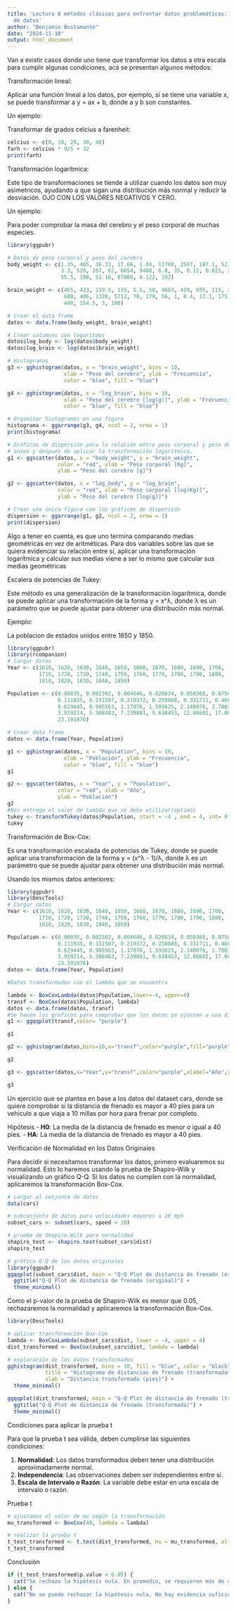 ```yaml
---
title: 'Lectura 8 métodos clásicos para enfrentar datos problemáticos: transformación
  de datos'
author: "Benjamin Bustamante"
date: "2024-11-10"
output: html_document
---
```


Van a existir casos donde uno tiene que transformar los datos a otra escala para cumplir algunas condiciones, acá se presentan algunos métodos:

Transformación lineal: 

Aplicar una función lineal a los datos, por ejemplo, si se tiene una variable x, se puede transformar a y = ax + b, donde a y b son constantes.

Un ejemplo:

Transformar de grados celcius a farenheit:

```r
celcius <- c(0, 10, 20, 30, 40)
farh <- celcius * 9/5 + 32
print(farh)
```

Transformación logarítmica:

Este tipo de transformaciones se tiende a utilizar cuando los datos son muy asimetricos, ayudando a que sigan una distribución más normal y reducir la desviación. OJO CON LOS VALORES NEGATIVOS Y CERO.

Un ejemplo:

Para poder comprobar la masa del cerebro y el peso corporal de muchas especies.

```r
library(ggpubr)

# Datos de peso corporal y peso del cerebro
body_weight <- c(1.35, 465, 36.33, 27.66, 1.04, 11700, 2547, 187.1, 521, 10,
                 3.3, 529, 207, 62, 6654, 9400, 6.8, 35, 0.12, 0.023, 2.5,
                 55.5, 100, 52.16, 87000, 0.122, 192)

brain_weight <- c(465, 423, 119.5, 115, 5.5, 50, 4603, 419, 655, 115, 25.6,
                  680, 406, 1320, 5712, 70, 179, 56, 1, 0.4, 12.1, 175, 157,
                  440, 154.5, 3, 180)

# Crear el data frame
datos <- data.frame(body_weight, brain_weight)

# Crear columnas con logaritmos
datos$log_body <- log(datos$body_weight)
datos$log_brain <- log(datos$brain_weight)

# Histogramas
g3 <- gghistogram(datos, x = "brain_weight", bins = 10,
                  xlab = "Peso del cerebro", ylab = "Frecuencia", 
                  color = "blue", fill = "blue")

g4 <- gghistogram(datos, x = "log_brain", bins = 10,
                  xlab = "Peso del cerebro [log(g)]", ylab = "Frecuencia", 
                  color = "blue", fill = "blue")

# Organizar histogramas en una figura
histograma <- ggarrange(g3, g4, ncol = 2, nrow = 1)
print(histograma)

# Gráficos de dispersión para la relación entre peso corporal y peso del cerebro
# antes y después de aplicar la transformación logarítmica.
g1 <- ggscatter(datos, x = "body_weight", y = "brain_weight",
                color = "red", xlab = "Peso corporal [Kg]",
                ylab = "Peso del cerebro [g]")

g2 <- ggscatter(datos, x = "log_body", y = "log_brain",
                color = "red", xlab = "Peso corporal [log(Kg)]",
                ylab = "Peso del cerebro [log(g)]")

# Crear una única figura con los gráficos de dispersión
dispersion <- ggarrange(g1, g2, ncol = 2, nrow = 1)
print(dispersion)


```

Algo a tener en cuenta, es que uno termina comparando medias geométricas en vez de aritméticas. Para dos variables sobre las que se quiera evidenciar su relación entre sí, aplicar una transformación logarítmica y calcular sus medias viene a ser lo mismo que calcular sus medias geométricas

Escalera de potencias de Tukey:

Este método es una generalización de la transformación logarítmica, donde se puede aplicar una transformación de la forma y = x^λ, donde λ es un parámetro que se puede ajustar para obtener una distribución más normal.

Ejemplo:

La poblacion de estados unidos entre 1650 y 1850.

```r
library(ggpubr)
library(rcompanion)
# Cargar datos
Year <- c(1610, 1620, 1630, 1640, 1650, 1660, 1670, 1680, 1690, 1700, 
          1710, 1720, 1730, 1740, 1750, 1760, 1770, 1780, 1790, 1800, 
          1810, 1820, 1830, 1840, 1850)

Population <- c(0.00035, 0.002302, 0.004646, 0.026634, 0.050368, 0.075058, 
                0.111935, 0.151507, 0.210372, 0.250888, 0.331711, 0.466185, 
                0.629445, 0.905563, 1.17076, 1.593625, 2.148076, 2.780369, 
                3.929214, 5.308483, 7.239881, 9.638453, 12.86602, 17.069453, 
                23.191876)

# Crear data frame
datos <- data.frame(Year, Population)

g1 <- gghistogram(datos, x = "Population", bins = 10,
                  xlab = "Población", ylab = "Frecuencia", 
                  color = "blue", fill = "blue")
g1

g2 <- ggscatter(datos, x = "Year", y = "Population",
                color = "red", xlab = "Año",
                ylab = "Población")
g2
#Nos entrega el valor de lambda que se debe utilizar(optimo)
tukey <- transformTukey(datos$Population, start = -4 , end = 4, int= 0.001,returnLambda = TRUE)
tukey
```

Transformación de Box-Cox:

Es una transformación escalada de potencias de Tukey, donde se puede aplicar una transformación de la forma y = (x^λ - 1)/λ, donde λ es un parámetro que se puede ajustar para obtener una distribución más normal.

Usando los mismos datos anteriores:

```r
library(ggpubr)
library(DescTools)
# Cargar datos
Year <- c(1610, 1620, 1630, 1640, 1650, 1660, 1670, 1680, 1690, 1700, 
          1710, 1720, 1730, 1740, 1750, 1760, 1770, 1780, 1790, 1800, 
          1810, 1820, 1830, 1840, 1850)

Population <- c(0.00035, 0.002302, 0.004646, 0.026634, 0.050368, 0.075058, 
                0.111935, 0.151507, 0.210372, 0.250888, 0.331711, 0.466185, 
                0.629445, 0.905563, 1.17076, 1.593625, 2.148076, 2.780369, 
                3.929214, 5.308483, 7.239881, 9.638453, 12.86602, 17.069453, 
                23.191876)
datos <- data.frame(Year, Population)

#Datos transformados con el lambda que se encuentra

lambda <- BoxCoxLambda(datos$Population,lower=-4, upper=4)
transf <- BoxCox(datos$Population, lambda)
datos <- data.frame(datos, transf)
#Se hacen los graficos para comprobar que los datos se ajusten a una distribucion normal
g1 <- ggqqplot(transf,color= "purple")

g1

g2 <- gghistogram(datos,bins=10,x="transf",color="purple",fill="purple",xlabel="Población",ylabel="Frecuencia")

g2

g3 <- ggscatter(datos,x="Year",y="transf",color="purple",xlabel="Año",ylabel="Población")

g3

```

Un ejercicio que se plantea en base a los datos del dataset cars, donde se quiere comprobar si la distancia de frenado es mayor a 40 pies para un vehiculo a que viaja a 10 millas por hora para frenar por completo.

Hipótesis
- **H0**: La media de la distancia de frenado es menor o igual a 40 pies.
- **HA**: La media de la distancia de frenado es mayor a 40 pies.

Verificación de Normalidad en los Datos Originales

Para decidir si necesitamos transformar los datos, primero evaluaremos su normalidad. Esto lo haremos usando la prueba de Shapiro-Wilk y visualizando un gráfico Q-Q. Si los datos no cumplen con la normalidad, aplicaremos la transformación Box-Cox.

```r
# cargar el conjunto de datos
data(cars)

# subconjunto de datos para velocidades mayores a 10 mph
subset_cars <- subset(cars, speed > 10)

# prueba de Shapiro-Wilk para normalidad
shapiro_test <- shapiro.test(subset_cars$dist)
shapiro_test

# gráfico Q-Q de los datos originales
library(ggpubr)
ggqqplot(subset_cars$dist, main = "Q-Q Plot de distancia de frenado (original)", color = "blue") + 
  ggtitle("Q-Q Plot de distancia de frenado (original)") +
  theme_minimal()
```

Como el p-valor de la prueba de Shapiro-Wilk es menor que 0.05, rechazaremos la normalidad y aplicaremos la transformación Box-Cox.

```r
library(DescTools)

# aplicar transformación Box-Cox
lambda <- BoxCoxLambda(subset_cars$dist, lower = -4, upper = 4)
dist_transformed <- BoxCox(subset_cars$dist, lambda = lambda)

# exploración de los datos transformados
gghistogram(dist_transformed, bins = 10, fill = "blue", color = "black", 
            title = "Histograma de distancias de frenado (transformadas)", 
            xlab = "Distancia transformada (pies)") +
  theme_minimal()

ggqqplot(dist_transformed, main = "Q-Q Plot de distancia de frenado (transformada)", color = "blue") + 
  ggtitle("Q-Q Plot de distancia de frenado (transformada)") +
  theme_minimal()
```

Condiciones para aplicar la prueba t

Para que la prueba t sea válida, deben cumplirse las siguientes condiciones:

1. **Normalidad**: Los datos transformados deben tener una distribución aproximadamente normal.
2. **Independencia**: Las observaciones deben ser independientes entre sí.
3. **Escala de Intervalo o Razón**: La variable debe estar en una escala de intervalo o razón.

Prueba t

```r
# ajustamos el valor de mu según la transformación
mu_transformed <- BoxCox(40, lambda = lambda)

# realizar la prueba t
t_test_transformed <- t.test(dist_transformed, mu = mu_transformed, alternative = "greater")
t_test_transformed
```

Conclusión

```r
if (t_test_transformed$p.value < 0.05) {
  cat("Se rechaza la hipótesis nula. En promedio, se requieren más de 40 pies para detener un vehículo que viaja a más de 10 mph.")
} else {
  cat("No se puede rechazar la hipótesis nula. No hay evidencia suficiente para concluir que se requieren más de 40 pies.")
}
```

